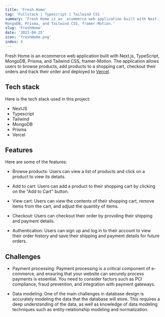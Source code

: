 ```yaml
---
title: 'Fresh Home'
tag: 'Fullstack | Typescript | Tailwind CSS '
summary: 'Fresh Home is an  ecommerce web application built with Next.js, TypeScript,
MongoDB, Prisma, and Tailwind CSS, framer-Motion.'
slug: 'FreshHome'
date: '2022-04-25'
icon: 'freshHome.png'
index: 0
---
```


Fresh Home is an ecommerce web application built with Next.js, TypeScript,
MongoDB, Prisma, and Tailwind CSS, framer-Motion. The application allows
users to browse products, add products to a shopping cart, checkout their
orders and track their order and deployed to [Vercel](https://vercel.com/).

## Tech stack

Here is the tech stack used in this project:

- NextJS
- Typescript
- Tailwind
- MongoDB
- Prisma
- Vercel

## Features

Here are some of the features:

- Browse products: Users can view a list of products and click on a product
  to view its details.

- Add to cart: Users can add a product to their shopping cart by clicking
  on the "Add to Cart" button.

- View cart: Users can view the contents of their shopping cart, remove
  items from the cart, and adjust the quantity of items.

- Checkout: Users can checkout their order by providing their shipping and
  payment details.

- Authentication: Users can sign up and log in to their account to view
  their order history and save their shipping and payment details for
  future orders.

## Challenges

- Payment processing: Payment processing is a critical component of
  e-commerce, and ensuring that your website can securely process payments
  is essential. You need to consider factors such as PCI compliance, fraud
  prevention, and integration with payment gateways.

- Data modeling: One of the main challenges in database design is
  accurately modeling the data that the database will store. This requires
  a deep understanding of the data, as well as knowledge of data modeling
  techniques such as entity-relationship modeling and normalization.
